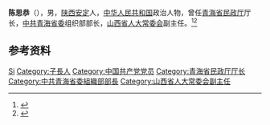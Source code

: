 {{Otheruses|other=名为陈思恭的其他人物|陈思恭}}

'''陈思恭'''（{{bd|1914年|10月|1994年|4月}}），男，[[陕西|陕西]][[子长县|安定]]人，[[中华人民共和国|中华人民共和国]]政治人物，曾任[[青海省民政厅|青海省民政厅]]厅长，[[中共青海省委|中共青海省委]]组织部部长，[[山西省人大常委会|山西省人大常委会]]副主任。<ref>{{Cite book|title=中华人民共和国职官志|author=何虎生, 李耀东, 向常福主编|publisher=中国社会出版社|year=2003|isbn=9787800883934|location=北京|pages=}}</ref><ref>{{cite book|title=中囯人名大辞典·当代人物卷|author=廖盖隆等编|year=1990|publisher=上海辞书出版社|location=上海|page=}}</ref>

== 参考资料 ==
{{reflist}}

{{中国人物小作品}}

{{Authority control}}
{{DEFAULTSORT:Chen陈}}
[[Category:陈姓|Si]]
[[Category:子長人|Category:子長人]]
[[Category:中国共产党党员|Category:中国共产党党员]]
[[Category:青海省民政厅厅长|Category:青海省民政厅厅长]]
[[Category:中共青海省委組織部部長|Category:中共青海省委組織部部長]]
[[Category:山西省人大常委会副主任|Category:山西省人大常委会副主任]]
